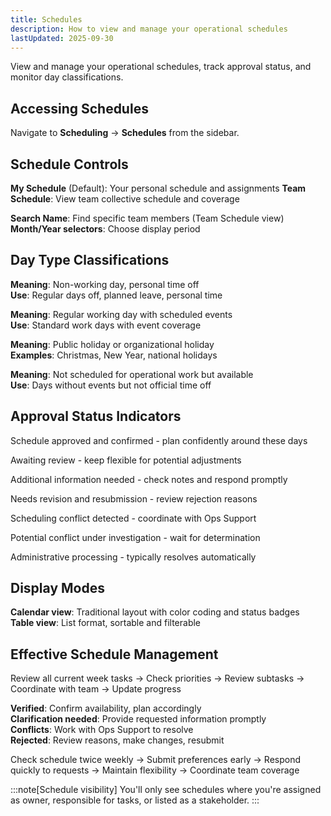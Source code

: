 ```yaml
---
title: Schedules
description: How to view and manage your operational schedules
lastUpdated: 2025-09-30
---
```



View and manage your operational schedules, track approval status, and monitor day classifications.

## Accessing Schedules

Navigate to **Scheduling** → **Schedules** from the sidebar.

## Schedule Controls

**My Schedule** (Default): Your personal schedule and assignments
**Team Schedule**: View team collective schedule and coverage

**Search Name**: Find specific team members (Team Schedule view)
**Month/Year selectors**: Choose display period

## Day Type Classifications

<Accordion>
  <AccordionItem title="🟠 Day Off (Orange/Peach)">
    <p>
      <strong>Meaning</strong>: Non-working day, personal time off<br/>
      <strong>Use</strong>: Regular days off, planned leave, personal time
    </p>
  </AccordionItem>
  <AccordionItem title="🔵 Operational Day (Blue)">
    <p>
      <strong>Meaning</strong>: Regular working day with scheduled events<br/>
      <strong>Use</strong>: Standard work days with event coverage
    </p>
  </AccordionItem>
  <AccordionItem title="🟣 Holiday (Purple)">
    <p>
      <strong>Meaning</strong>: Public holiday or organizational holiday<br/>
      <strong>Examples</strong>: Christmas, New Year, national holidays
    </p>
  </AccordionItem>
  <AccordionItem title="🟡 Non-operational Day (Yellow)">
    <p>
      <strong>Meaning</strong>: Not scheduled for operational work but available<br/>
      <strong>Use</strong>: Days without events but not official time off
    </p>
  </AccordionItem>
</Accordion>

## Approval Status Indicators

<Accordion>
  <AccordionItem title="Verified">
    <p>
      <Badge text="Verified" variant="success" /> Schedule approved and confirmed - plan confidently around these days
    </p>
  </AccordionItem>
  <AccordionItem title="Submitted">
    <p>
      <Badge text="Submitted" variant="note" /> Awaiting review - keep flexible for potential adjustments
    </p>
  </AccordionItem>
  <AccordionItem title="Clarified">
    <p>
      <Badge text="Clarified" variant="caution" /> Additional information needed - check notes and respond promptly
    </p>
  </AccordionItem>
  <AccordionItem title="Rejected">
    <p>
      <Badge text="Rejected" variant="danger" /> Needs revision and resubmission - review rejection reasons
    </p>
  </AccordionItem>
  <AccordionItem title="Identified Conflict">
    <p>
      <Badge text="Conflict Identified" variant="tip" /> Scheduling conflict detected - coordinate with Ops Support
    </p>
  </AccordionItem>
  <AccordionItem title="Pending Conflict">
    <p>
      <Badge text="Pending Conflict" variant="caution" /> Potential conflict under investigation - wait for determination
    </p>
  </AccordionItem>
  <AccordionItem title="Pending at CIPHR">
    <p>
      <Badge text="Pending CIPHR" variant="note" /> Administrative processing - typically resolves automatically
    </p>
  </AccordionItem>
</Accordion>

## Display Modes

**Calendar view**: Traditional layout with color coding and status badges
**Table view**: List format, sortable and filterable

## Effective Schedule Management

<Accordion>
  <AccordionItem title="Weekly Planning Approach">
    <p>
      Review all current week tasks → Check priorities → Review subtasks → Coordinate with team → Update progress
    </p>
  </AccordionItem>
  <AccordionItem title="Responding to Status Changes">
    <p>
      <strong>Verified</strong>: Confirm availability, plan accordingly<br/>
      <strong>Clarification needed</strong>: Provide requested information promptly<br/>
      <strong>Conflicts</strong>: Work with Ops Support to resolve<br/>
      <strong>Rejected</strong>: Review reasons, make changes, resubmit
    </p>
  </AccordionItem>
  <AccordionItem title="Best Practices">
    <p>
      Check schedule twice weekly → Submit preferences early → Respond quickly to requests → Maintain flexibility → Coordinate team coverage
    </p>
  </AccordionItem>
</Accordion>

:::note[Schedule visibility]
You'll only see schedules where you're assigned as owner, responsible for tasks, or listed as a stakeholder.
:::